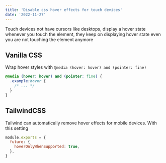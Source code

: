 ```yaml
---
title: 'Disable css hover effects for touch devices'
date: '2022-11-27'
---
```


Touch devices not have cursors like desktops, display a hover state whenever you
touch the element, they keep on displaying hover state even you are not touching
the element anymore

## Vanilla CSS

Wrap hover styles with `@media (hover: hover) and (pointer: fine)`

```css
@media (hover: hover) and (pointer: fine) {
  .example:hover {
    /* ... */
  }
}
```

## TailwindCSS

Tailwind can automatically remove hover effects for mobile devices. With this
setting

```javascript title="tailwind.config.js"
module.exports = {
  future: {
    hoverOnlyWhenSupported: true,
  },
}
```
